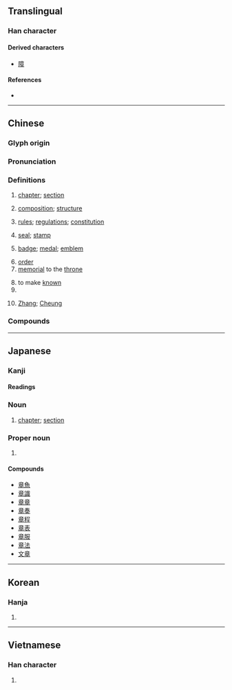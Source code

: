 {{character info/new}}
==Translingual==

===Han character===
{{Han char|rn=117|rad=立|as=06|sn=11|four=00406|canj=YTAJ|ids=⿱立早}}

====Derived characters====
* [[障]]

====References====
* {{Han ref|kx=0871.080|dkj=25761|dj=1301.170|hdz=42709.040|uh=7AE0|ud=31456|bh=B3B9|bd=46009}}

----

==Chinese==
{{zh-forms}}

===Glyph origin===
{{Han etym}}

===Pronunciation===
{{zh-pron
|m=zhāng
|c=zoeng1
|h=pfs=chông
|md=cŏng
|mn=qz,tw,xm:chiong/zz:chiang/qz,tw,xm:chiuⁿ/zz:chioⁿ
|mn_note=chiong/chiang - literary; chiuⁿ/chioⁿ - vernacular
|w=1tsaan
|mc=y
|oc=y
|ma=y
|cat=n,v,cls,pn
}}

===Definitions===
{{zh-hanzi}}

# [[chapter]]; [[section]]
#: {{zh-x|章節|chapter, section}}
# [[composition]]; [[structure]]
#: {{zh-x|文章|article, essay}}
# [[rule]]s; [[regulation]]s; [[constitution]]
#: {{zh-x|章程|rules, regulations}}
# [[seal]]; [[stamp]]
#: {{zh-x|圖章|stamp, seal}}
# [[badge]]; [[medal]]; [[emblem]]
#: {{zh-x|徽章|badge, emblem}}
# [[order]]
# [[memorial]] to the [[throne]]
#: {{zh-x|奏章|memorial to the throne}}
# to make [[known]]
# {{zh-classifier|[[chapter]]s, etc}}
# {{surname|lang=zh|sort=zhang1}} [[Zhang]]; [[Cheung]]

===Compounds===
{{zh-der|建章|千章|密章|便章|彫章鏤句|大諫章|平章百姓|彈章|周章狼狽|報章|帽章|九章算術|徽章|三侯之章|大做文章|急就章|典章制度|引首章|孔章望斗|店章|平章|周章|出口成章|尋章摘句|寶章|寶鼎勛章|下筆成章|官樣文章|保章氏|不成章|圖章|像章|作文章|天章|奎章|國光獎章|大憲章|大費周章|九章律|壓角章|含章|奏章|國光勛章|印章學|九章|印章|勛章|定章|出言成章|典章|公章|八股文章|官章|大塊文章|有文章|牙章|會章|沉吟章句|樂章|景星勛章|斷章摘句|服章|率爾成章|文章星斗|有章|明章之治|憲章|敷章|文虎章|率由舊章|文章憎命|招生簡章|文章鉅公|斷章取義|正章|私章|真章|斷章截句|摘句尋章|橡皮圖章|滿腹文章|照章|摛章繪句|瑤章|班馬文章|獎章|河女之章|摛藻雕章|煞費周章|搜章擿句|殘章斷簡|成章|斐然成章|操翰成章|抗章|毫無章法|榮譽勛章|文章魁首|昄章|援筆成章|文章|約章|章句之徒|龍章鳳篆|蓋章|龍章|章回小說|臂章|章魚|老章程|篇章|走筆成章|見真章|露章|飲章|總章|章表|簽章|紀念章|章臺|章臺柳|胸章|脫口成章|龍章鳳姿|違章建築|簡章|鵬舉獎章|肩章|表章|騎縫章|賞罰無章|雜亂無章|章身|辨章|黨章|豫章|章華|章草|章臺楊柳|章節|章程|章甫縫掖|章甫|章決句斷|章水|章奏|章句儒|章句|章則|諫章|辭章|舉筆成章|褒章|雲章|章服|雕章繢句|誕章|袖章|龍蛇之章|順理成章|鉤章棘句|雕章鏤句|閒章|章法|都鄙有章|雲麾勛章|規章|連章累牘|辯章|章甫薦履|詞章|走馬章臺|費周章|證章|紫綬金章|章動|約法三章|領章|說章兒}}

----

==Japanese==

===Kanji===
{{ja-kanji|grade=3|rs=立06}}

====Readings====
{{ja-readings
|goon=しょう
|kanon=しょう
|kun=あや-, しるし-, あきらか
}}

===Noun===
{{ja-noun|しょう}}

# [[chapter]]; [[section]]

===Proper noun===
{{ja-pos|あきら|proper}}

# {{given name|male|lang=ja|sort=あきら}}

====Compounds====
{{der-top}}
* [[章魚]]
* [[章識]]
* [[章章]]
* [[章奏]]
* [[章程]]
* [[章表]]
* [[章服]]
* [[章法]]
* [[文章]]
{{der-bottom}}

----

==Korean==

===Hanja===
{{ko-hanja|hangeul=[[장]]|eumhun=|mr=chang|y=cang}}

# {{defn|lang=ko|sort=立06}}

----

==Vietnamese==

===Han character===
{{vi-hantu|[[chương]]|rs=立06}}

# {{defn|lang=vi|sort=立06}}